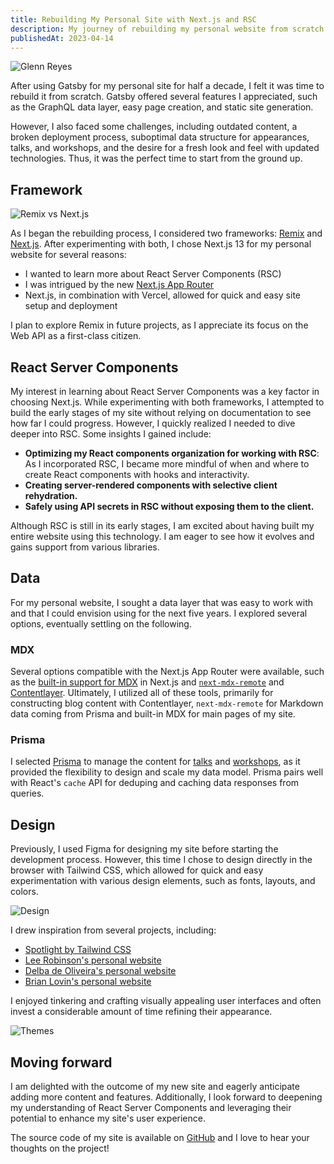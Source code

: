 ```yaml
---
title: Rebuilding My Personal Site with Next.js and RSC
description: My journey of rebuilding my personal website from scratch using Next.js, discussing design inspirations, data management, and my experience working with React Server Components.
publishedAt: 2023-04-14
---
```


<Image src="/og.png" width={1920} height={1080} alt="Glenn Reyes" />

After using Gatsby for my personal site for half a decade, I felt it was time to rebuild it from scratch. Gatsby offered several features I appreciated, such as the GraphQL data layer, easy page creation, and static site generation.

However, I also faced some challenges, including outdated content, a broken deployment process, suboptimal data structure for appearances, talks, and workshops, and the desire for a fresh look and feel with updated technologies. Thus, it was the perfect time to start from the ground up.

## Framework

<Image
  src="/images/rebuilding-my-personal-site-with-next-and-rsc/remix-vs-next.png"
  width={1740}
  height={1300}
  alt="Remix vs Next.js"
/>

As I began the rebuilding process, I considered two frameworks: [Remix](https://remix.run) and [Next.js](https://nextjs.org). After experimenting with both, I chose Next.js 13 for my personal website for several reasons:

- I wanted to learn more about React Server Components (RSC)
- I was intrigued by the new [Next.js App Router](https://beta.nextjs.org/docs/routing/fundamentals)
- Next.js, in combination with Vercel, allowed for quick and easy site setup and deployment

I plan to explore Remix in future projects, as I appreciate its focus on the Web API as a first-class citizen.

## React Server Components

My interest in learning about React Server Components was a key factor in choosing Next.js. While experimenting with both frameworks, I attempted to build the early stages of my site without relying on documentation to see how far I could progress. However, I quickly realized I needed to dive deeper into RSC. Some insights I gained include:

- **Optimizing my React components organization for working with RSC**: As I incorporated RSC, I became more mindful of when and where to create React components with hooks and interactivity.
- **Creating server-rendered components with selective client rehydration.**
- **Safely using API secrets in RSC without exposing them to the client.**

Although RSC is still in its early stages, I am excited about having built my entire website using this technology. I am eager to see how it evolves and gains support from various libraries.

## Data

For my personal website, I sought a data layer that was easy to work with and that I could envision using for the next five years. I explored several options, eventually settling on the following.

### MDX

Several options compatible with the Next.js App Router were available, such as the [built-in support for MDX](https://beta.nextjs.org/docs/guides/mdx#mdx) in Next.js and [`next-mdx-remote`](https://github.com/hashicorp/next-mdx-remote#react-server-components-rsc--nextjs-app-directory-support) and [Contentlayer](https://contentlayer.io). Ultimately, I utilized all of these tools, primarily for constructing blog content with Contentlayer, `next-mdx-remote` for Markdown data coming from Prisma and built-in MDX for main pages of my site.

### Prisma

I selected [Prisma](https://www.prisma.io) to manage the content for [talks](/talks) and [workshops](/workshops), as it provided the flexibility to design and scale my data model. Prisma pairs well with React's `cache` API for deduping and caching data responses from queries.

## Design

Previously, I used Figma for designing my site before starting the development process. However, this time I chose to design directly in the browser with Tailwind CSS, which allowed for quick and easy experimentation with various design elements, such as fonts, layouts, and colors.

<Image src="/images/rebuilding-my-personal-site-with-next-and-rsc/design.png" width={1536} height={3648} alt="Design" />

I drew inspiration from several projects, including:

- [Spotlight by Tailwind CSS](https://tailwindui.com/templates/spotlight)
- [Lee Robinson's personal website](https://leerob.io)
- [Delba de Oliveira's personal website](https://delba.dev)
- [Brian Lovin's personal website](https://brianlovin.com)

I enjoyed tinkering and crafting visually appealing user interfaces and often invest a considerable amount of time refining their appearance.

<Image src="/images/rebuilding-my-personal-site-with-next-and-rsc/themes.png" width={1545} height={1017} alt="Themes" />

## Moving forward

I am delighted with the outcome of my new site and eagerly anticipate adding more content and features. Additionally, I look forward to deepening my understanding of React Server Components and leveraging their potential to enhance my site's user experience.

The source code of my site is available on [GitHub](https://github.com/glennreyes/glennreyes.com) and I love to hear your thoughts on the project!
